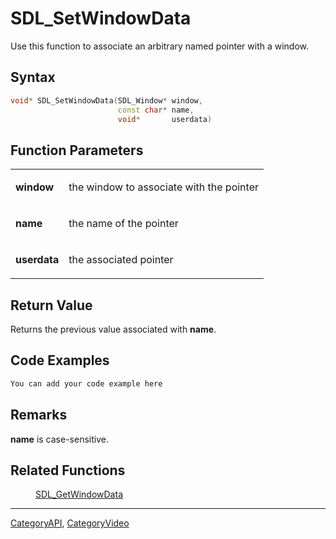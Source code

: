
= SDL_SetWindowData =
Use this function to associate an arbitrary named pointer with a window.


== Syntax ==
<syntaxhighlight lang='c++'>
void* SDL_SetWindowData(SDL_Window* window,
                        const char* name,
                        void*       userdata)
</syntaxhighlight>

== Function Parameters ==
{|
|'''window'''
|the window to associate with the pointer
|-
|'''name'''
|the name of the pointer
|-
|'''userdata'''
|the associated pointer
|}

== Return Value ==
Returns the previous value associated with '''name'''.

== Code Examples ==
<syntaxhighlight lang='c++'>
You can add your code example here
</syntaxhighlight>

== Remarks ==
'''name''' is case-sensitive.

== Related Functions ==
:[[SDL_GetWindowData]]

----
[[CategoryAPI]], [[CategoryVideo]]

